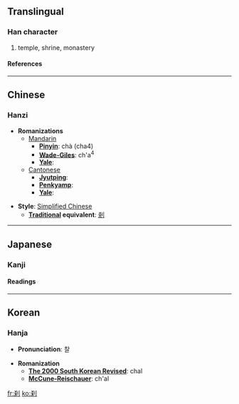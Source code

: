 {{see|剎}}

==Translingual==
===Han character===
{{Han char|rad=刀|as=06|sn=8|four=|canj=大木中弓 (KDLN), X大木中弓 (XKDLN)}}
# temple, shrine, monastery
====References====
{{Han ref|kx=0139.120|dkj=01967|dj=0316.030|hdz=10336.070|uh=5239|ud=21049}}
----

==Chinese==
===Hanzi===


* '''Romanizations'''
** [[Mandarin]]
*** '''[[Pinyin]]''': chà (cha4)
*** '''[[Wade-Giles]]''': ch'a<sup>4</sup>
*** '''[[Yale]]''': 
**[[Cantonese]]
***'''[[Jyutping]]''':
***'''[[Penkyamp]]''': 
***'''[[Yale]]''': 

* '''Style''': [[Simplified Chinese]] 
** '''[[Traditional Chinese|Traditional]] equivalent''': [[剎]]


----
==Japanese==
===Kanji===
{{ja-kanji|grade=|rs=刀06}}
====Readings====
{{ja-readings|on=[[さつ]] (satsu), [[せち]] (sechi)|kun=[[はたばしら]] (hatabashira), [[てら]] (tera), [[くに]] (kuni)}}


----
==Korean==
===Hanja===

* '''Pronunciation''': 찰

* '''Romanization'''
** '''[[The 2000 South Korean Revised Romanization|The 2000 South Korean Revised]]''': chal
** '''[[McCune-Reischauer]]''': ch'al


[[fr:刹]]
[[ko:刹]]